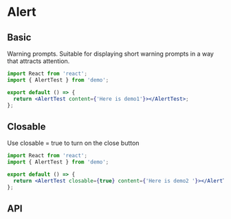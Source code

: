 # Alert

## Basic
Warning prompts. Suitable for displaying short warning prompts in a way that attracts attention.

```jsx
import React from 'react';
import { AlertTest } from 'demo';

export default () => {
  return <AlertTest content={'Here is demo1'}></AlertTest>;
};

```

## Closable
Use closable = true to turn on the close button

```jsx
import React from 'react';
import { AlertTest } from 'demo';

export default () => {
  return <AlertTest closable={true} content={'Here is demo2 '}></AlertTest>;
};

```

## API
<API moduleName="Alert" en/>
